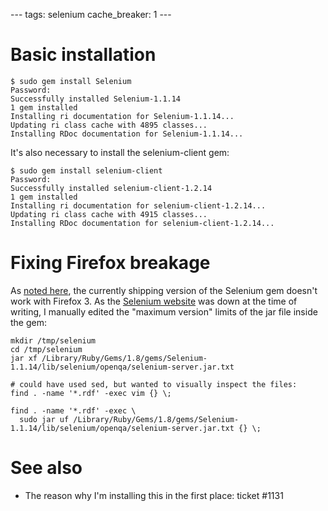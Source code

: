 ---
tags: selenium
cache_breaker: 1
---
= Basic installation =

<pre>$ sudo gem install Selenium
Password:
Successfully installed Selenium-1.1.14
1 gem installed
Installing ri documentation for Selenium-1.1.14...
Updating ri class cache with 4895 classes...
Installing RDoc documentation for Selenium-1.1.14...</pre>

It's also necessary to install the selenium-client gem:

<pre>$ sudo gem install selenium-client
Password:
Successfully installed selenium-client-1.2.14
1 gem installed
Installing ri documentation for selenium-client-1.2.14...
Updating ri class cache with 4915 classes...
Installing RDoc documentation for selenium-client-1.2.14...</pre>

= Fixing Firefox breakage =

As [http://www.spacevatican.org/2008/9/27/selenium-and-firefox-3 noted here], the currently shipping version of the Selenium gem doesn't work with Firefox 3. As the [http://seleniumhq.org/ Selenium website] was down at the time of writing, I manually edited the "maximum version" limits of the jar file inside the gem:

<pre>mkdir /tmp/selenium
cd /tmp/selenium
jar xf /Library/Ruby/Gems/1.8/gems/Selenium-1.1.14/lib/selenium/openqa/selenium-server.jar.txt 

# could have used sed, but wanted to visually inspect the files:
find . -name '*.rdf' -exec vim {} \;

find . -name '*.rdf' -exec \
  sudo jar uf /Library/Ruby/Gems/1.8/gems/Selenium-1.1.14/lib/selenium/openqa/selenium-server.jar.txt {} \;</pre>

= See also =

* The reason why I'm installing this in the first place: ticket #1131

